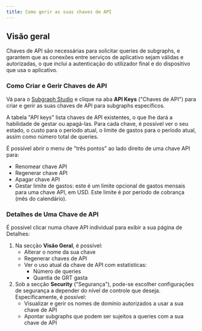 ```yaml
---
title: Como gerir as suas chaves de API
---
```


## Visão geral

Chaves de API são necessárias para solicitar queries de subgraphs, e garantem que as conexões entre serviços de aplicativo sejam válidas e autorizadas, o que inclui a autenticação do utilizador final e do dispositivo que usa o aplicativo.

### Como Criar e Gerir Chaves de API

Vá para o [Subgraph Studio](https://thegraph.com/studio/) e clique na aba **API Keys** ("Chaves de API") para criar e gerir as suas chaves de API para subgraphs específicos.

A tabela "API keys" lista chaves de API existentes, o que lhe dará a habilidade de gestar ou apagá-las. Para cada chave, é possível ver o seu estado, o custo para o período atual, o limite de gastos para o período atual, assim como número total de queries.

É possível abrir o menu de "três pontos" ao lado direito de uma chave API para:

- Renomear chave API
- Regenerar chave API
- Apagar chave API
- Gestar limite de gastos: este é um limite opcional de gastos mensais para uma chave API, em USD. Este limite é por período de cobrança (mês do calendário).

### Detalhes de Uma Chave de API

É possível clicar numa chave API individual para exibir a sua página de Detalhes:

1. Na secção **Visão Geral**, é possível:
   - Alterar o nome da sua chave
   - Regenerar chaves de API
   - Ver o uso atual da chave de API com estatísticas:
     - Número de queries
     - Quantia de GRT gasta
2. Sob a secção **Security** ("Segurança"), pode-se escolher configurações de segurança a depender do nível de controle que deseja. Especificamente, é possível:
   - Visualizar e gerir os nomes de domínio autorizados a usar a sua chave de API
   - Apontar subgraphs que podem ser sujeitos a queries com a sua chave de API

